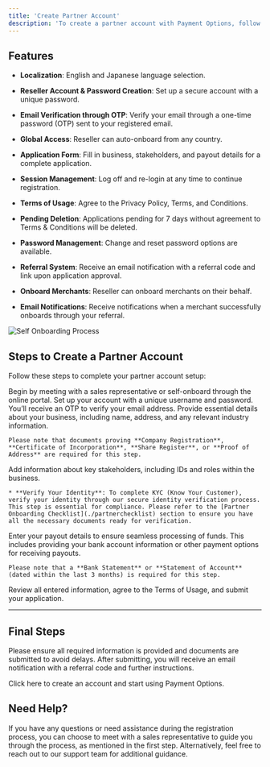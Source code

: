 ```yaml
---
title: 'Create Partner Account'
description: 'To create a partner account with Payment Options, follow these steps to ensure a smooth onboarding experience. As a partner, you will be able to manage your account, onboard merchants on your behalf, and more. Refer to the checklist below to ensure all necessary details are provided during the onboarding process'
---
```


## **Features**

* **Localization**: English and Japanese language selection.

* **Reseller Account & Password Creation**: Set up a secure account with a unique password.

* **Email Verification through OTP**: Verify your email through a one-time password (OTP) sent to your registered email.

* **Global Access**: Reseller can auto-onboard from any country.

* **Application Form**: Fill in business, stakeholders, and payout details for a complete application.

* **Session Management**: Log off and re-login at any time to continue registration.

* **Terms of Usage**: Agree to the Privacy Policy, Terms, and Conditions.

* **Pending Deletion**: Applications pending for 7 days without agreement to Terms & Conditions will be deleted.

* **Password Management**: Change and reset password options are available.

* **Referral System**: Receive an email notification with a referral code and link upon application approval.

* **Onboard Merchants**: Reseller can onboard merchants on their behalf.

* **Email Notifications**: Receive notifications when a merchant successfully onboards through your referral.

![Self Onboarding Process](/images/flows-createPAccount.svg)

## **Steps to Create a Partner Account**

Follow these steps to complete your partner account setup:

<Steps>
  <Step title="Partner Meeting with Sales Representative or Self-Onboarding">
    Begin by meeting with a sales representative or self-onboard through the online portal.
  </Step>

  <Step title="Create Your Partner Account">
    Set up your account with a unique username and password. You’ll receive an OTP to verify your email address.
  </Step>

  <Step title="About Your Business">
    Provide essential details about your business, including name, address, and any relevant industry information.

    Please note that documents proving **Company Registration**, **Certificate of Incorporation**, **Share Register**, or **Proof of Address** are required for this step.
  </Step>

  <Step title="About Your Stakeholders">
    Add information about key stakeholders, including IDs and roles within the business.

    * **Verify Your Identity**: To complete KYC (Know Your Customer), verify your identity through our secure identity verification process. This step is essential for compliance. Please refer to the [Partner Onboarding Checklist](./partnerchecklist) section to ensure you have all the necessary documents ready for verification.
  </Step>

  <Step title="Payout Details">
    Enter your payout details to ensure seamless processing of funds. This includes providing your bank account information or other payment options for receiving payouts.

    Please note that a **Bank Statement** or **Statement of Account** (dated within the last 3 months) is required for this step.
  </Step>

  <Step title="Final Step">
    Review all entered information, agree to the Terms of Usage, and submit your application.
  </Step>
</Steps>

***

## **Final Steps**

Please ensure all required information is provided and documents are submitted to avoid delays. After submitting, you will receive an email notification with a referral code and further instructions.

<Card title="Create an Account" icon="rocket" href="https://me.paymentoptions.com/onboarding/choose-account">
  Click here to create an account and start using Payment Options.
</Card>

## **Need Help?**

If you have any questions or need assistance during the registration process, you can choose to meet with a sales representative to guide you through the process, as mentioned in the first step. Alternatively, feel free to reach out to our support team for additional guidance.
